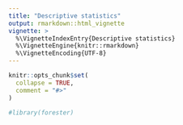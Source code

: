 ```yaml
---
title: "Descriptive statistics"
output: rmarkdown::html_vignette
vignette: >
  %\VignetteIndexEntry{Descriptive statistics}
  %\VignetteEngine{knitr::rmarkdown}
  %\VignetteEncoding{UTF-8}
---
```


```r
knitr::opts_chunk$set(
  collapse = TRUE,
  comment = "#>"
)
```

```r
#library(forester)
```
